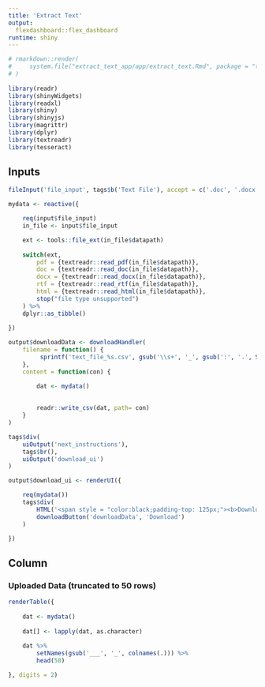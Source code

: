 ---
title: 'Extract Text'
output: 
  flexdashboard::flex_dashboard
runtime: shiny
---


<style type="text/css">

.chart-title {  /* chart_title  */
   font-size: 150%;

</style>     


```{r}
# rmarkdown::render(
#     system.file("extract_text_app/app/extract_text.Rmd", package = "textreadr")
# )
    
library(readr)
library(shinyWidgets)
library(readxl)
library(shiny)
library(shinyjs)
library(magrittr)
library(dplyr)
library(textreadr)
library(tesseract)
````





Inputs {.sidebar  data-width=250} 
-------------------------------------


```{r}
fileInput('file_input', tags$b('Text File'), accept = c('.doc', '.docx', '.pdf', '.rtf', '.html'))
```




 
 
```{r}
mydata <- reactive({

    req(input$file_input)
    in_file <- input$file_input

    ext <- tools::file_ext(in_file$datapath)
    
    switch(ext,
        pdf = {textreadr::read_pdf(in_file$datapath)},
        doc = {textreadr::read_doc(in_file$datapath)},        
        docx = {textreadr::read_docx(in_file$datapath)},
        rtf = {textreadr::read_rtf(in_file$datapath)},
        html = {textreadr::read_html(in_file$datapath)},    
        stop("file type unsupported")
    ) %>%
    dplyr::as_tibble()
    
})
```
 
    
    





```{r}
output$downloadData <- downloadHandler(
    filename = function() {
         sprintf('text_file_%s.csv', gsub('\\s+', '_', gsub(':', '.', Sys.time())))
    },
    content = function(con) {

        dat <- mydata()
        
        
        readr::write_csv(dat, path= con)
    }
)

tags$div(
    uiOutput('next_instructions'),
    tags$br(),
    uiOutput('download_ui')
)

output$download_ui <- renderUI({

    req(mydata())
    tags$div(
        HTML('<span style = "color:black;padding-top: 125px;"><b>Download .csv File</b></span>'),
        downloadButton('downloadData', 'Download')
    )

})

``` 


Column  
-------------------------------------
    
  
### Uploaded Data (truncated to 50 rows)

    
    
```{r}

renderTable({
    
    dat <- mydata()
    
    dat[] <- lapply(dat, as.character)
    
    dat %>%
        setNames(gsub('___', '_', colnames(.))) %>%
        head(50)

}, digits = 2)

```
    


